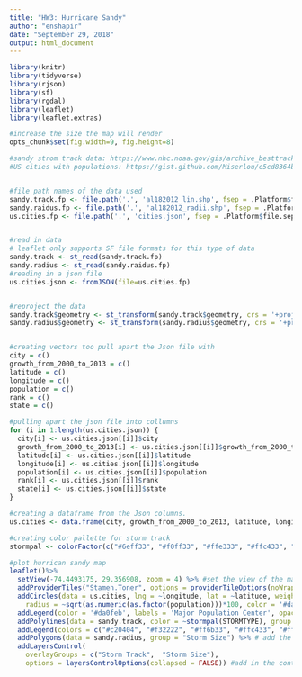 ```yaml
---
title: "HW3: Hurricane Sandy"
author: "enshapir"
date: "September 29, 2018"
output: html_document
---
```


```r
library(knitr)
library(tidyverse)
library(rjson)
library(sf)
library(rgdal)
library(leaflet)
library(leaflet.extras)

#increase the size the map will render
opts_chunk$set(fig.width=9, fig.height=8)

```

```r

#sandy strom track data: https://www.nhc.noaa.gov/gis/archive_besttrack_results.php?id=al18&year=2012&name=Hurricane%20SANDY
#US cities with populations: https://gist.github.com/Miserlou/c5cd8364bf9b2420bb29


#file path names of the data used
sandy.track.fp <- file.path('.', 'al182012_lin.shp', fsep = .Platform$file.sep)
sandy.raidus.fp <- file.path('.', 'al182012_radii.shp', fsep = .Platform$file.sep)
us.cities.fp <- file.path('.', 'cities.json', fsep = .Platform$file.sep)


#read in data
# leaflet only supports SF file formats for this type of data
sandy.track <- st_read(sandy.track.fp)
sandy.radius <- st_read(sandy.raidus.fp)
#reading in a json file
us.cities.json <- fromJSON(file=us.cities.fp)


#reproject the data
sandy.track$geometry <- st_transform(sandy.track$geometry, crs = '+proj=longlat +datum=WGS84')
sandy.radius$geometry <- st_transform(sandy.radius$geometry, crs = '+proj=longlat +datum=WGS84')


#creating vectors too pull apart the Json file with
city = c()
growth_from_2000_to_2013 = c()
latitude = c()
longitude = c()
population = c()
rank = c()
state = c()

#pulling apart the json file into collumns
for (i in 1:length(us.cities.json)) {
  city[i] <- us.cities.json[[i]]$city
  growth_from_2000_to_2013[i] <- us.cities.json[[i]]$growth_from_2000_to_2013
  latitude[i] <- us.cities.json[[i]]$latitude
  longitude[i] <- us.cities.json[[i]]$longitude
  population[i] <- us.cities.json[[i]]$population
  rank[i] <- us.cities.json[[i]]$rank
  state[i] <- us.cities.json[[i]]$state
}

#creating a dataframe from the Json columns. 
us.cities <- data.frame(city, growth_from_2000_to_2013, latitude, longitude, population, rank, state)

```

```r

#creating color pallette for storm track
stormpal <- colorFactor(c("#6eff33", "#f0ff33", "#ffe333", "#ffc433", "#ff6b33", "#f32222", "#c20404"), c("Low", "Tropical Depression", "Extratropical Cyclone", "Tropical Storm", "Hurricane1", "Hurricane2", "Hurricane3"))

#plot hurrican sandy map
leaflet()%>% 
  setView(-74.4493175, 29.356908, zoom = 4) %>% #set the view of the map
  addProviderTiles("Stamen.Toner", options = providerTileOptions(noWrap = TRUE)) %>% #chose a black and white map so colors will pop
  addCircles(data = us.cities, lng = ~longitude, lat = ~latitude, weight = 1,
    radius = ~sqrt(as.numeric(as.factor(population)))*100, color = '#da0feb') %>% #added the circles over large population areas and legend for this layer
  addLegend(color = '#da0feb', labels = 'Major Population Center', opacity = 1) %>% 
  addPolylines(data = sandy.track, color = ~stormpal(STORMTYPE), group = "Storm Track") %>% #add the strom track line
  addLegend(colors = c("#c20404", "#f32222", "#ff6b33", "#ffc433", "#ffe333", "#f0ff33", "#6eff33"), labels = c("Hurricane3", "Hurricane2", "Hurricane1", "Tropical Storm", "Extratropical Cyclone", "Tropical Depression", "Low"), title = "Storm Track", opacity = 1) %>% #manually add in storm track legend becuase the feature is not supported to do it atuomatically
  addPolygons(data = sandy.radius, group = "Storm Size") %>% # add the size of the hurricane
  addLayersControl(
    overlayGroups = c("Storm Track",  "Storm Size"),
    options = layersControlOptions(collapsed = FALSE)) #add in the controls to turn the layers on and off


```


